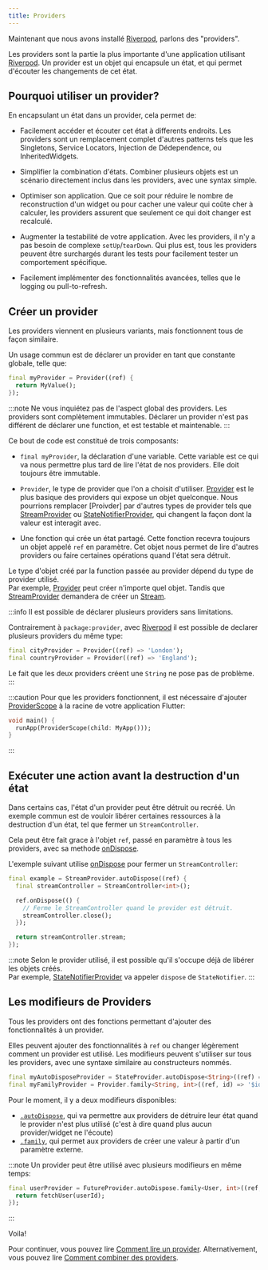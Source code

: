 ```yaml
---
title: Providers
---
```


Maintenant que nous avons installé [Riverpod], parlons des "providers".

Les providers sont la partie la plus importante d'une application utilisant [Riverpod].
Un provider est un objet qui encapsule un état, et qui permet d'écouter les changements
de cet état.

## Pourquoi utiliser un provider?

En encapsulant un état dans un provider, cela permet de:

- Facilement accéder et écouter cet état à differents endroits.
  Les providers sont un remplacement complet d'autres patterns tels que les
  Singletons, Service Locators, Injection de Dédependence, ou InheritedWidgets.

- Simplifier la combination d'états.
  Combiner plusieurs objets est un scénario directement inclus dans les
  providers, avec une syntax simple.

- Optimiser son application.
  Que ce soit pour réduire le nombre de reconstruction d'un widget ou pour cacher
  une valeur qui coûte cher à calculer, les providers assurent que seulement
  ce qui doit changer est recalculé.

- Augmenter la testabilité de votre application.
  Avec les providers, il n'y a pas besoin de complexe `setUp`/`tearDown`.
  Qui plus est, tous les providers peuvent être surchargés durant les tests
  pour facilement tester un comportement spécifique.

- Facilement implémenter des fonctionnalités avancées, telles que le logging ou pull-to-refresh.

## Créer un provider

Les providers viennent en plusieurs variants, mais fonctionnent tous de façon
similaire.

Un usage commun est de déclarer un provider en tant que constante globale, telle que:

```dart
final myProvider = Provider((ref) {
  return MyValue();
});
```

:::note
Ne vous inquiétez pas de l'aspect global des providers.
Les providers sont complètement immutables. Déclarer un provider n'est pas différent
de déclarer une function, et est testable et maintenable.
:::

Ce bout de code est constitué de trois composants:

- `final myProvider`, la déclaration d'une variable.
  Cette variable est ce qui va nous permettre plus tard de lire l'état de nos providers.
  Elle doit toujours être immutable.

- `Provider`, le type de provider que l'on a choisit d'utiliser.
  [Provider] est le plus basique des providers qui expose un objet quelconque.
  Nous pourrions remplacer [Proivder] par d'autres types de provider tels que
  [StreamProvider] ou [StateNotifierProvider], qui changent la façon dont
  la valeur est interagit avec.

- Une fonction qui crée un état partagé.
  Cette fonction recevra toujours un objet appelé `ref` en paramètre. Cet objet
  nous permet de lire d'autres providers ou faire certaines opérations quand
  l'état sera détruit.

Le type d'objet créé par la function passée au provider dépend du type de provider
utilisé.  
Par exemple, [Provider] peut créer n'importe quel objet.
Tandis que [StreamProvider] demandera de créer un [Stream].

:::info
Il est possible de déclarer plusieurs providers sans limitations.

Contrairement à `package:provider`, avec [Riverpod] il est possible de
declarer plusieurs providers du même type:

```dart
final cityProvider = Provider((ref) => 'London');
final countryProvider = Provider((ref) => 'England');
```

Le fait que les deux providers créent une `String` ne pose pas de problème.
:::

:::caution
Pour que les providers fonctionnent, il est nécessaire d'ajouter [ProviderScope]
à la racine de votre application Flutter:

```dart
void main() {
  runApp(ProviderScope(child: MyApp()));
}
```

:::

## Exécuter une action avant la destruction d'un état

Dans certains cas, l'état d'un provider peut être détruit ou recréé.
Un exemple commun est de vouloir libérer certaines ressources à la destruction
d'un état, tel que fermer un `StreamController`.

Cela peut être fait grace à l'objet `ref`, passé en paramètre à tous les providers,
avec sa methode [onDispose].

L'exemple suivant utilise [onDispose] pour fermer un `StreamController`:

```dart
final example = StreamProvider.autoDispose((ref) {
  final streamController = StreamController<int>();

  ref.onDispose(() {
    // Ferme le StreamController quand le provider est détruit.
    streamController.close();
  });

  return streamController.stream;
});
```

:::note
Selon le provider utilisé, il est possible qu'il s'occupe déjà de libérer
les objets créés.  
Par exemple, [StateNotifierProvider] va appeler `dispose` de `StateNotifier`.
:::

## Les modifieurs de Providers

Tous les providers ont des fonctions permettant d'ajouter des fonctionnalités
à un provider.

Elles peuvent ajouter des fonctionnalités à `ref` ou changer légèrement comment
un provider est utilisé.
Les modifieurs peuvent s'utiliser sur tous les providers, avec une syntaxe similaire
au constructeurs nommés.

```dart
final myAutoDisposeProvider = StateProvider.autoDispose<String>((ref) => 0);
final myFamilyProvider = Provider.family<String, int>((ref, id) => '$id');
```

Pour le moment, il y a deux modifieurs disponibles:

- [`.autoDispose`](/docs/concepts/modifiers/auto_dispose), qui va permettre aux providers
  de détruire leur état quand le provider n'est plus utilisé (c'est à dire quand
  plus aucun provider/widget ne l'écoute)
- [`.family`](/docs/concepts/modifiers/family), qui permet aux providers
  de créer une valeur à partir d'un paramètre externe.

:::note
Un provider peut être utilisé avec plusieurs modifieurs en même temps:

```dart
final userProvider = FutureProvider.autoDispose.family<User, int>((ref, userId) async {
  return fetchUser(userId);
});
```

:::

Voila!

Pour continuer, vous pouvez lire [Comment lire un provider](/docs/concepts/reading).
Alternativement, vous pouvez lire [Comment combiner des providers](/docs/concepts/combining_providers).

[get_it]: http://pub.dev/packages/get_it
[inheritedwidget]: https://api.flutter.dev/flutter/widgets/InheritedWidget-class.html
[stream]: https://api.dart.dev/stable/2.8.4/dart-async/Stream-class.html
[ondispose]: https://pub.dev/documentation/riverpod/latest/riverpod/Ref/onDispose.html
[riverpod]: https://github.com/rrousselgit/river_pod
[hooks_riverpod]: https://pub.dev/packages/hooks_riverpod
[flutter_riverpod]: https://pub.dev/packages/flutter_riverpod
[flutter_hooks]: https://github.com/rrousselGit/flutter_hooks
[provider]: https://pub.dev/documentation/riverpod/latest/riverpod/Provider-class.html
[streamprovider]: https://pub.dev/documentation/riverpod/latest/riverpod/StreamProvider-class.html
[statenotifierprovider]: https://pub.dev/documentation/riverpod/latest/riverpod/StateNotifierProvider-class.html
[providerscope]: https://pub.dev/documentation/flutter_riverpod/latest/flutter_riverpod/ProviderScope-class.html
